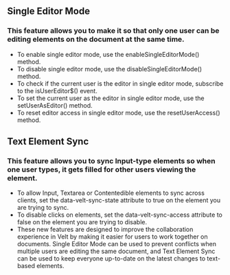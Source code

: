
## Single Editor Mode

### This feature allows you to make it so that only one user can be editing elements on the document at the same time.
- To enable single editor mode, use the enableSingleEditorMode() method.
- To disable single editor mode, use the disableSingleEditorMode() method.
- To check if the current user is the editor in single editor mode, subscribe to the isUserEditor$() event.
- To set the current user as the editor in single editor mode, use the setUserAsEditor() method.
- To reset editor access in single editor mode, use the resetUserAccess() method.

## Text Element Sync

### This feature allows you to sync Input-type elements so when one user types, it gets filled for other users viewing the element.
- To allow Input, Textarea or Contentedible elements to sync across clients, set the data-velt-sync-state attribute to true on the element you are trying to sync.
- To disable clicks on elements, set the data-velt-sync-access attribute to false on the element you are trying to disable.
- These new features are designed to improve the collaboration experience in Velt by making it easier for users to work together on documents. Single Editor Mode can be used to prevent conflicts when multiple users are editing the same document, and Text Element Sync can be used to keep everyone up-to-date on the latest changes to text-based elements.